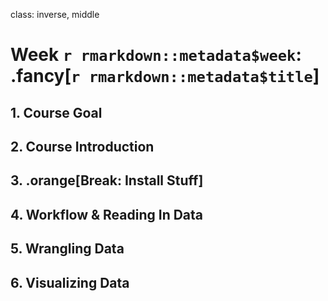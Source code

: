 
class: inverse, middle

# Week `r rmarkdown::metadata$week`: .fancy[`r rmarkdown::metadata$title`]

## 1. Course Goal
## 2. Course Introduction
## 3. .orange[Break: Install Stuff]
## 4. Workflow & Reading In Data
## 5. Wrangling Data
## 6. Visualizing Data
